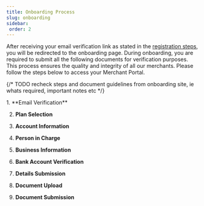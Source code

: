 ```yaml
---
title: Onboarding Process
slug: onboarding
sidebar: 
 order: 2
---
```


After receiving your email verification link as stated in the [registration steps](/registration-steps/), you will be redirected to the onboarding page. During onboarding, you are required to submit all the following documents for verification purposes. This process ensures the quality and integrity of all our merchants. Please follow the steps below to access your Merchant Portal.

{/* TODO recheck steps and document guidelines from onboarding site, ie whats required, important notes etc */}

<Steps>
1. **Email Verification**

2. **Plan Selection**

3. **Account Information**

4. **Person in Charge**

5. **Business Information**

6. **Bank Account Verification**

7. **Details Submission**

8. **Document Upload**

9. **Document Submission**
</Steps>
